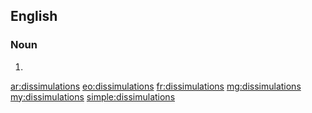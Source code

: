 ==English==

===Noun===
{{head|en|noun plural form}}

# {{plural of|dissimulation|lang=en}}

[[ar:dissimulations]]
[[eo:dissimulations]]
[[fr:dissimulations]]
[[mg:dissimulations]]
[[my:dissimulations]]
[[simple:dissimulations]]